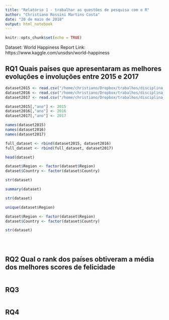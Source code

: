 ```yaml
---
title: "Relatório 1 - trabalhar as questões de pesquisa com o R"
author: "Christiano Rossini Martins Costa"
date: "20 de maio de 2018"
output: html_notebook
---
```


```r
knitr::opts_chunk$set(echo = TRUE)
```


Dataset: World Happiness Report
Link: https://www.kaggle.com/unsdsn/world-happiness


## RQ1 Quais países que apresentaram as melhores evoluções e involuções entre 2015 e 2017

```r

dataset2015 <- read.csv("/home/christiano/Dropbox/trabalhos/disciplina_mineracao/datasets/datasets_menores/world-happines/2015.csv", stringsAsFactors = FALSE)
dataset2016 <- read.csv("/home/christiano/Dropbox/trabalhos/disciplina_mineracao/datasets/datasets_menores/world-happines/2016.csv", stringsAsFactors = FALSE)
dataset2017 <- read.csv("/home/christiano/Dropbox/trabalhos/disciplina_mineracao/datasets/datasets_menores/world-happines/2017.csv", stringsAsFactors = FALSE)

dataset2015[,"ano"] <- 2015
dataset2016[,"ano"] <- 2016
dataset2017[,"ano"] <- 2017

names(dataset2015)
names(dataset2016)
names(dataset2017)

full_dataset <- rbind(dataset2015, dataset2016)
full_dataset <- rbind(full_dataset, dataset2017)

head(dataset)

dataset$Region <- factor(dataset$Region)
dataset$Country <- factor(dataset$Country)

str(dataset)

summary(dataset)

```

```r
str(dataset)
```

```r

unique(dataset$Region)

dataset$Region <- factor(dataset$Region)
dataset$Country <- factor(dataset$Country)

str(dataset)





```


## RQ2 Qual o rank dos países obtiveram a média dos melhores scores de felicidade

```r

```

## RQ3

```r

```

## RQ4

```r

```
